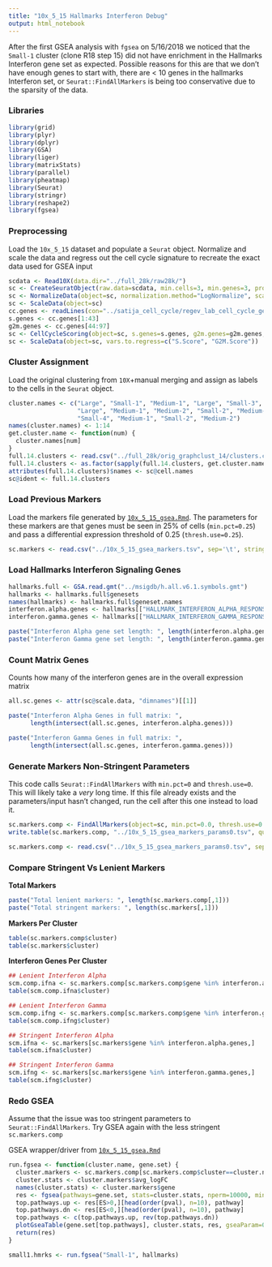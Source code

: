 ```yaml
---
title: "10x_5_15 Hallmarks Interferon Debug"
output: html_notebook
---
```


After the first GSEA analysis with `fgsea` on 5/16/2018 we noticed that the `Small-1` cluster (clone R18 step 15)
did not have enrichment in the Hallmarks Interferon gene set as expected. Possible reasons for this are that
we don't have enough genes to start with, there are < 10 genes in the hallmarks Interferon set, or 
`Seurat::FindAllMarkers` is being too conservative due to the sparsity of the data.

### Libraries

```r
library(grid)
library(plyr)
library(dplyr)
library(GSA)
library(liger)
library(matrixStats)
library(parallel)
library(pheatmap)
library(Seurat)
library(stringr)
library(reshape2)
library(fgsea)
```

### Preprocessing

Load the `10x_5_15` dataset and populate a `Seurat` object. Normalize and scale the data and regress out
the cell cycle signature to recreate the exact data used for GSEA input

```r
scdata <- Read10X(data.dir="../full_28k/raw28k/")
sc <- CreateSeuratObject(raw.data=scdata, min.cells=3, min.genes=3, project="10X_CPTRES")
sc <- NormalizeData(object=sc, normalization.method="LogNormalize", scale.factor=10000)
sc <- ScaleData(object=sc)
cc.genes <- readLines(con="../satija_cell_cycle/regev_lab_cell_cycle_genes.txt")
s.genes <- cc.genes[1:43]
g2m.genes <- cc.genes[44:97]
sc <- CellCycleScoring(object=sc, s.genes=s.genes, g2m.genes=g2m.genes, set.ident=T)
sc <- ScaleData(object=sc, vars.to.regress=c("S.Score", "G2M.Score"))
```

### Cluster Assignment

Load the original clustering from `10X`+manual merging and assign as labels to the cells in 
the `Seurat` object.

```r
cluster.names <- c("Large", "Small-1", "Medium-1", "Large", "Small-3",
                   "Large", "Medium-1", "Medium-2", "Small-2", "Medium-2",
                   "Small-4", "Medium-1", "Small-2", "Medium-2")
names(cluster.names) <- 1:14
get.cluster.name <- function(num) {
  cluster.names[num]
}
full.14.clusters <- read.csv("../full_28k/orig_graphclust_14/clusters.csv")$Cluster
full.14.clusters <- as.factor(sapply(full.14.clusters, get.cluster.name))
attributes(full.14.clusters)$names <- sc@cell.names
sc@ident <- full.14.clusters
```

### Load Previous Markers

Load the markers file generated by [`10x_5_15_gsea.Rmd`](https://github.com/alex-wenzel/cptres-r/blob/master/10x_5_15_gsea.Rmd). The parameters
for these markers are that genes must be seen in 25% of cells (`min.pct=0.25`) and pass a differential expression
threshold of 0.25 (`thresh.use=0.25`).

```r
sc.markers <- read.csv("../10x_5_15_gsea_markers.tsv", sep='\t', stringsAsFactors = F)
```

### Load Hallmarks Interferon Signaling Genes

```r
hallmarks.full <- GSA.read.gmt("../msigdb/h.all.v6.1.symbols.gmt")
hallmarks <- hallmarks.full$genesets
names(hallmarks) <- hallmarks.full$geneset.names
interferon.alpha.genes <- hallmarks[["HALLMARK_INTERFERON_ALPHA_RESPONSE"]]
interferon.gamma.genes <- hallmarks[["HALLMARK_INTERFERON_GAMMA_RESPONSE"]]
```

```r
paste("Interferon Alpha gene set length: ", length(interferon.alpha.genes))
paste("Interferon Gamma gene set length: ", length(interferon.gamma.genes))
```


### Count Matrix Genes

Counts how many of the interferon genes are in the overall expression matrix

```r
all.sc.genes <- attr(sc@scale.data, "dimnames")[[1]]

paste("Interferon Alpha Genes in full matrix: ",
      length(intersect(all.sc.genes, interferon.alpha.genes)))

paste("Interferon Gamma Genes in full matrix: ",
      length(intersect(all.sc.genes, interferon.gamma.genes)))
```

### Generate Markers Non-Stringent Parameters

This code calls `Seurat::FindAllMarkers` with `min.pct=0` and `thresh.use=0`. This will
likely take a *very* long time. If this file already exists and the parameters/input hasn't
changed, run the cell after this one instead to load it.

```r
sc.markers.comp <- FindAllMarkers(object=sc, min.pct=0.0, thresh.use=0.0)
write.table(sc.markers.comp, "../10x_5_15_gsea_markers_params0.tsv", quote=FALSE, row.names=FALSE, sep='\t')
```

```r
sc.markers.comp <- read.csv("../10x_5_15_gsea_markers_params0.tsv", sep='\t', stringsAsFactors = F)
```

### Compare Stringent Vs Lenient Markers

**Total Markers**

```r
paste("Total lenient markers: ", length(sc.markers.comp[,1]))
paste("Total stringent markers: ", length(sc.markers[,1]))
```

**Markers Per Cluster**

```r
table(sc.markers.comp$cluster)
table(sc.markers$cluster)
```

**Interferon Genes Per Cluster**

```r
## Lenient Interferon Alpha
scm.comp.ifna <- sc.markers.comp[sc.markers.comp$gene %in% interferon.alpha.genes,]
table(scm.comp.ifna$cluster)

## Lenient Interferon Gamma
scm.comp.ifng <- sc.markers.comp[sc.markers.comp$gene %in% interferon.gamma.genes,]
table(scm.comp.ifng$cluster)

## Stringent Interferon Alpha
scm.ifna <- sc.markers[sc.markers$gene %in% interferon.alpha.genes,]
table(scm.ifna$cluster)

## Stringent Interferon Gamma
scm.ifng <- sc.markers[sc.markers$gene %in% interferon.gamma.genes,]
table(scm.ifng$cluster)
```

### Redo GSEA

Assume that the issue was too stringent parameters to `Seurat::FindAllMarkers`. Try GSEA again
with the less stringent `sc.markers.comp`

GSEA wrapper/driver from [`10x_5_15_gsea.Rmd`](https://github.com/alex-wenzel/cptres-r/blob/master/10x_5_15_gsea.Rmd)

```r
run.fgsea <- function(cluster.name, gene.set) {
  cluster.markers <- sc.markers.comp[sc.markers.comp$cluster==cluster.name,]
  cluster.stats <- cluster.markers$avg_logFC
  names(cluster.stats) <- cluster.markers$gene
  res <- fgsea(pathways=gene.set, stats=cluster.stats, nperm=10000, minSize=10)
  top.pathways.up <- res[ES>0,][head(order(pval), n=10), pathway]
  top.pathways.dn <- res[ES<0,][head(order(pval), n=10), pathway]
  top.pathways <- c(top.pathways.up, rev(top.pathways.dn))
  plotGseaTable(gene.set[top.pathways], cluster.stats, res, gseaParam=0.5)
  return(res)
}
```

```r
small1.hmrks <- run.fgsea("Small-1", hallmarks)
```


